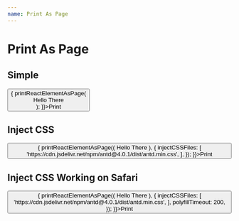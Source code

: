 ```yaml
---
name: Print As Page
---
```



# Print As Page

## Simple

<Playground>
    <button onClick={() => {
        printReactElementAsPage(<div>Hello There</div>);
    }}>Print</button>
</Playground>

## Inject CSS

<Playground>
    <button onClick={() => {
        printReactElementAsPage((<Card
            title="Hello"
        >
            Hello There
        </Card>), {
            injectCSSFiles: [
                'https://cdn.jsdelivr.net/npm/antd@4.0.1/dist/antd.min.css',
            ],
        });
    }}>Print</button>
</Playground>

## Inject CSS Working on Safari

<Playground>
    <button onClick={() => {
        printReactElementAsPage((<Card
            title="Hello"
        >
            Hello There
        </Card>), {
            injectCSSFiles: [
                'https://cdn.jsdelivr.net/npm/antd@4.0.1/dist/antd.min.css',
            ],
            polyfillTimeout: 200,
        });
    }}>Print</button>
</Playground>
